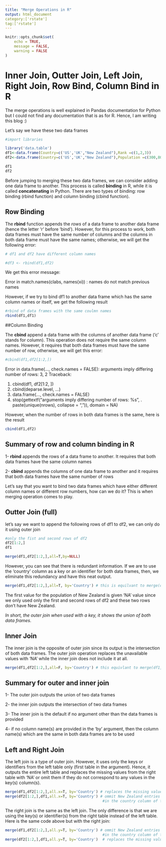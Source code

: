 ```yaml
---
title: "Merge Operations in R"
output: html_document
category:['rstate']
tag:['rstate']
---
```


```r
knitr::opts_chunk$set(
	echo = TRUE,
	message = FALSE,
	warning = FALSE
)
```
# Inner Join, Outter Join, Left Join, Right Join, Row Bind, Column Bind in R


The merge operations is well explained in Pandas documentation for Python but  I could not find any documentation that is as for R. Hence, I am writing this blog :) 


Let's say we have these two data frames 




```r
#import libraries

library('data.table')
df1<-data.frame(Country=c('US','UK',"New Zealand"),Rank =c(1,2,3))
df2<-data.frame(Country=c('US','UK',"New Zealand"),Population =c(300,80,4))
```

```r
df1
df2
```

Before jumping to merging these two data frames, we can consider adding one data frame to another. This process is called **binding** in R, while it is called **concatenating** in Python. There are two types of binding: row binding (rbind function) and column binding (cbind function).

## Row Binding


The **rbind** function appends the *rows* of  a data frame to another data frame (hence the letter 'r' before 'bind'). However, for this process to work,  both data frames must have the same number of columns and the columns in both data frame must have the same names; otherwise, we will get the following error:


```r
# df1 and df2 have different column names

#df3 <- rbind(df1,df2)
```
We get this error message:

Error in match.names(clabs, names(xi)) : names do not match previous names

However, if we try to bind df1 to another data frame which has the same column names or  itself, we get the following result

```r
#rbind of data frames with the same coulmn names
rbind(df1,df1)

```

##Column Binding

The **cbind** append a data frame with the columns of another data frame ('c' stands for column). This operation does not require the same column names. However, it requires that both data frames must have the same number of row, otherwise, we will get this error:
```r
#cbind(df1,df2[1:2,])
```


Error in data.frame(..., check.names = FALSE): arguments imply differing number of rows: 3, 2
Traceback:

1. cbind(df1, df2[1:2, ])
2. cbind(deparse.level, ...)
3. data.frame(..., check.names = FALSE)
4. stop(gettextf("arguments imply differing number of rows: %s", 
 .     paste(unique(nrows), collapse = ", ")), domain = NA)
 
 
 
 However, when the number of rows in both data frames is the same, here is the result
 
 
```r
cbind(df1,df2)
```
 
 
## Summary of row and column binding in R

1- **rbind** appends the rows  of a data frame to another. It requires that both data frames have the same column names

2- **cbind** appends the columns of one data frame to another and it requires that both data frames have the same number of rows

Let's say that you want to bind two data frames which have either different column names or different row numbers, how can we do it? This is when merging operation comes to play. 

## Outter Join (full)

let's say we want to append the following rows of df1 to df2, we can only do it using outer join

```r
#only the fist and second rows of df2
df2[1:2,]
df1
```
```r
merge(df1,df2[1:2,],all=T,by=NULL)
```

However, you can see that there is redundant information. If we are to use the 'country' column as a key or an identifier for both data frames, then, we eliminate this redundancy and have this neat output. 

```r
merge(df1,df2[1:2,],all=T, by='Country') # this is equilvant to merge(df1,df2[1:2,],all=T)
```

The first value for the population of New Zealand is given 'NA' value since we only used only the first and second rows of df2 and these two rows don't have New Zealand.

*In short, the outer join when used with a key, it shows the union of both data frames.*

## Inner Join

The inner join is the opposite of outer join since its output is the intersection of both data frames. 
The outer join operation replaces the unavailable values with 'NA' while the inner join does not include it at all.

```r
merge(df1,df2[1:2,],all=F, by='Country') # this equivlant to merge(df1,df2[1:2,]) since this is the default 

```


## Summary for outer and inner join

1- The outer join outputs the union of two data frames

2- the inner join outputs the intersection of two data frames

3- The inner join is the default if no argument other than the data frames is provided

4- if no column name(s) are provided in the 'by' argument, then the column name(s) which are the same in both data frames are to be used

## Left and Right Join
The left join is a type of outer join. However, it uses only the keys or identifiers from the left table only (first table in the argument). Hence, it outputs the entire left table and replaces the missing values from the right table with 'NA' or omit them if they do not correspond to any values in the key(s) column(s).   
```r
merge(df1,df2[1:2,],all.x=T, by='Country') # replaces the missing values with NA for the right table
merge(df2[1:2,],df1,all.x=T, by='Country') # ommit New Zealand entries since New Zealand does not exist 
                                            #in the country column of the left table  

```

The right join is the same as the left join. The only difference is that we are using the key(s) or identifier(s) from the right table instead of the left table. Here is the same code above but with the right join:

```r
merge(df1,df2[1:2,],all.y=T, by='Country') # ommit New Zealand entries since New Zealand does not exist 
                                            #in the country column of the right table 
merge(df2[1:2,],df1,all.y=T, by='Country')  # replaces the missing values with NA for the left table
```



